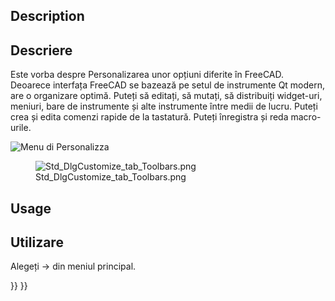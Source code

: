 <languages/>

<div lang="en" dir="ltr" class="mw-content-ltr">
{{Docnav
|[[Std_DlgParameter|DlgParameter]]
|
|[[Std_Tools_Menu|Std Tools Menu]]
|IconL=Std_DlgParameter.svg
|IconR=
|IconC=Freecad.svg
}}
</div>

<div class="mw-translate-fuzzy">
{{GuiCommand|Name=Std DlgCustomize|MenuLocation=[[Std Tools Menu|Tools]] → Customize...|Workbenches=All|Shortcut=|SeeAlso=[[Interface_Customization|Interface Customization]]}}
</div>

<div lang="en" dir="ltr" class="mw-content-ltr">
==Description==
</div>

<div class="mw-translate-fuzzy">
==Descriere==
Este vorba despre Personalizarea unor opțiuni diferite în FreeCAD.
Deoarece interfața FreeCAD se bazează pe setul de instrumente Qt modern, are o organizare optimă. Puteți să editați, să mutați, să distribuiți widget-uri, meniuri, bare de instrumente și alte instrumente între medii de lucru. Puteți crea și edita comenzi rapide de la tastatură. Puteți înregistra și reda macro-urile.

[[Image:MenuPersonalizza.png|Menu di Personalizza]]
{{clear}}
</div>

[[Image:Std_DlgCustomize_tab_Toolbars.png]]

<div lang="en" dir="ltr" class="mw-content-ltr">
{{Caption|The Customize dialog box}}
</div>

<div lang="en" dir="ltr" class="mw-content-ltr">
==Usage==
</div>

<div class="mw-translate-fuzzy">
==Utilizare==
Alegeți {{KEY| Tools}}  →  {{KEY|[[Image:Std_DlgCustomize.png|32px]] Customize}}  din meniul principal.
</div>


<div lang="en" dir="ltr" class="mw-content-ltr">
{{Docnav
|[[Std_DlgParameter|DlgParameter]]
|
|[[Std_Tools_Menu|Std Tools Menu]]
|IconL=Std_DlgParameter.svg
|IconR=
|IconC=Freecad.svg
}}
</div>

{{Std_Base_navi{{#translation:}}}}
{{Userdocnavi{{#translation:}}}}